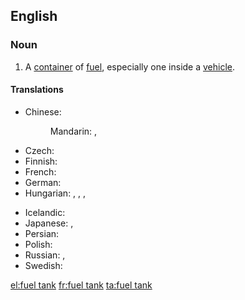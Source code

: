 ==English==

===Noun===
{{en-noun|head=[[fuel]] [[tank]]}}

# A [[container]] of [[fuel]], especially one inside a [[vehicle]].

====Translations====
{{trans-top|a container of fuel}}
* Chinese:
*: Mandarin: {{t+|cmn|油箱|tr=yóuxiāng|sc=Hani}}, {{t|cmn|油缸|tr=yóugāng|sc=Hani}}
* Czech: {{t|cs|palivová nádrž|f}}
* Finnish: {{t|fi|polttoainesäiliö}}
* French: {{t|fr|réservoir à carburant|m}}
* German: {{t+|de|Kraftstofftank|m}}
* Hungarian: {{t|hu|üzemanyagtartály}}, {{t+|hu|benzintartály}}, {{t|hu|benzintank}}, {{t+|hu|tank}}
{{trans-mid}}
* Icelandic: {{t|is|eldsneytistankur|m}}
* Japanese: {{t|ja|燃料タンク|tr=nenryō tanku|sc=Jpan}}, {{t+|ja|タンク|tr=tanku|sc=Jpan}}
* Persian: {{t+|fa|باک|tr=bâk|sc=fa-Arab}}
* Polish: {{t|pl|zbiornik paliwa|m}}
* Russian: {{t|ru|то́пливный бак|m|sc=Cyrl}}, {{t+|ru|бак|m|sc=Cyrl}}
* Swedish: {{t|sv|bränsletank|c}}
{{trans-bottom}}

[[el:fuel tank]]
[[fr:fuel tank]]
[[ta:fuel tank]]